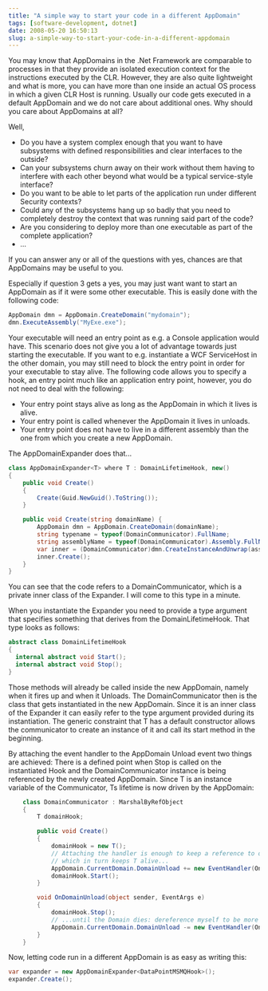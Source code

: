 ```yaml
---
title: "A simple way to start your code in a different AppDomain"
tags: [software-development, dotnet]
date: 2008-05-20 16:50:13
slug: a-simple-way-to-start-your-code-in-a-different-appdomain
---
```


You may know that AppDomains in the .Net Framework are comparable to processes in that they provide an isolated execution context for the instructions executed by the CLR. However, they are also quite lightweight and what is more, you can have more than one inside an actual OS process in which a given CLR Host is running. Usually our code gets executed in a default AppDomain and we do not care about additional ones. Why should you care about AppDomains at all?

Well, 

*   Do you have a system complex enough that you want to have subsystems with defined responsibilities and clear interfaces to the outside?
*   Can your subsystems churn away on their work without them having to interfere with each other beyond what would be a typical service-style interface?
*   Do you want to be able to let parts of the application run under different Security contexts?
*   Could any of the subsystems hang up so badly that you need to completely destroy the context that was running said part of the code?
*   Are you considering to deploy more than one executable as part of the complete application?
*   ...

If you can answer any or all of the questions with yes, chances are that AppDomains may be useful to you.

Especially if question 3 gets a yes, you may just want want to start an AppDomain as if it were some other executable. This is easily done with the following code:

```csharp
AppDomain dmn = AppDomain.CreateDomain("mydomain");
dmn.ExecuteAssembly("MyExe.exe");
```

Your executable will need an entry point as e.g. a Console application would have. This scenario does not give you a lot of advantage towards just starting the executable. If you want to e.g. instantiate a WCF ServiceHost in the other domain, you may still need to block the entry point in order for your executable to stay alive.
The following code allows you to specify a hook, an entry point much like an application entry point, however, you do not need to deal with the following:

*   Your entry point stays alive as long as the AppDomain in which it lives is alive.
*   Your entry point is called whenever the AppDomain it lives in unloads.
*   Your entry point does not have to live in a different assembly than the one from which you create a new AppDomain.

The AppDomainExpander does that...

```csharp
class AppDomainExpander<T> where T : DomainLifetimeHook, new()
{
    public void Create()
    {
        Create(Guid.NewGuid().ToString());
    }

    public void Create(string domainName) {
        AppDomain dmn = AppDomain.CreateDomain(domainName);
        string typename = typeof(DomainCommunicator).FullName;
        string assemblyName = typeof(DomainCommunicator).Assembly.FullName;
        var inner = (DomainCommunicator)dmn.CreateInstanceAndUnwrap(assemblyName, typename);
        inner.Create();
    }
}
```

You can see that the code refers to a DomainCommunicator, which is a private inner class of the Expander. I will come to this type in a minute.

When you instantiate the Expander you need to provide a type argument that specifies something that derives from the DomainLifetimeHook. That type looks as follows:

```csharp
abstract class DomainLifetimeHook
{
  internal abstract void Start();
  internal abstract void Stop();
}
```

Those methods will already be called inside the new AppDomain, namely when it fires up and when it Unloads.
The DomainCommunicator then is the class that gets instantiated in the new AppDomain. Since it is an inner class of the Expander it can easily refer to the type argument provided during its instantiation. The generic constraint that T has a default constructor allows the communicator to create an instance of it and call its start method in the beginning.

By attaching the event handler to the AppDomain Unload event two things are achieved: There is a defined point when Stop is called on the instantiated Hook and the DomainCommunicator instance is being referenced by the newly created AppDomain. Since T is an instance variable of the Communicator, Ts lifetime is now driven by the AppDomain:

```csharp
    class DomainCommunicator : MarshalByRefObject
    {
        T domainHook;

        public void Create()
        {
            domainHook = new T();
            // Attaching the handler is enough to keep a reference to ourselves
            // which in turn keeps T alive...
            AppDomain.CurrentDomain.DomainUnload += new EventHandler(OnDomainUnload);
            domainHook.Start();
        }

        void OnDomainUnload(object sender, EventArgs e)
        {
            domainHook.Stop();
            // ...until the Domain dies: dereference myself to be more explicit
            AppDomain.CurrentDomain.DomainUnload -= new EventHandler(OnDomainUnload);
        }
    }
```

Now, letting code run in a different AppDomain is as easy as writing this:

```csharp
var expander = new AppDomainExpander<DataPointMSMQHook>();
expander.Create();
```